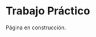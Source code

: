 \thispagestyle{primerapagina}

# Trabajo Práctico {.unnumbered}

::: en-construccion
Página en construcción.
:::

